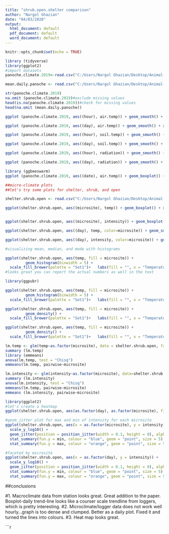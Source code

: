 ```yaml
---
title: "shrub.open.shelter comparison"
author: "Nargol Ghazian"
date: "04/03/2020"
output:
  html_document: default
  pdf_document: default
  word_document: default
---
```


```r
knitr::opts_chunk$set(echo = TRUE)
```

```r
library (tidyverse)
library(ggplot2)
#import datasets
panoche.climate.2019<-read.csv("C:/Users/Nargol Ghazian/Desktop/Animal-Behaviour-and-Climate-project/CH3/panoche_climate_hourly 2019.csv")

mean.daily.panoche <- read.csv("C:/Users/Nargol Ghazian/Desktop/Animal-Behaviour-and-Climate-project/CH3/weather station climate.csv")

str(panoche.climate.2019)
na.omit (panoche.climate.2019)#exclude missing values
head(is.na(panoche.climate.2019))#check for missing values
head(na.omit (mean.daily.panoche))
```


```r
ggplot (panoche.climate.2019, aes((hour), air.temp)) + geom_smooth() + xlab("Hour (0-24)") + ylab ("Temperature (°C)")+  theme_classic()+ theme(axis.text=element_text(size=12))+ theme(axis.text=element_text(size=12))#how air temperature changed during 24h period in 2019 during study period

ggplot (panoche.climate.2019, aes((day), air.temp)) + geom_smooth() + xlab("Day") + ylab ("Temperature (°C)")+  theme_classic()+ theme(axis.text=element_text(size=12))+ theme(axis.text=element_text(size=12))#air temp over number of days

ggplot (panoche.climate.2019, aes((hour), soil.temp)) + geom_smooth() + xlab("Hour (0-24)") + ylab ("Temperature (°C)")+  theme_classic()+ theme(axis.text=element_text(size=12))+ theme(axis.text=element_text(size=12))#how soil temperature changed during 24h period in 2019 during study period

ggplot (panoche.climate.2019, aes((day), soil.temp)) + geom_smooth() + xlab("Day") + ylab ("Temperature (°C)")+  theme_classic()+ theme(axis.text=element_text(size=12))+ theme(axis.text=element_text(size=12))#how soil temperature changed during 24h period in 2019 during study period

ggplot (panoche.climate.2019, aes((hour), radiation)) + geom_smooth() + xlab("Hour (0-24)") + ylab ("Solar Radiation (W/m²)")+  theme_classic()+ theme(axis.text=element_text(size=12))+ theme(axis.text=element_text(size=12))#how solar radiation changed during 24h period in 2019 during study period

ggplot (panoche.climate.2019, aes((day), radiation)) + geom_smooth() + xlab("Day") + ylab ("Solar Radiation (W/m²)")+  theme_classic()+ theme(axis.text=element_text(size=12))+ theme(axis.text=element_text(size=12))

library (ggbeeswarm)
ggplot (panoche.climate.2019, aes((date), air.temp)) + geom_boxplot() + xlab("Date") + ylab ("Temperature (°C)")+ geom_quasirandom(alpha=0.05)+ theme_classic()+ theme(axis.text=element_text(size=12))+ theme(axis.text=element_text(size=12))+ theme(axis.text.x = element_text(angle = 90))+ geom_smooth(se=FALSE, color="black", aes(group=1))#daily air temperature averages


```

```r
##micro-climate plots
##let's try some plots for shelter, shrub, and open

shelter.shrub.open <- read.csv("C:/Users/Nargol Ghazian/Desktop/Animal-Behaviour-and-Climate-project/CH3/shelter_open_shrub.csv")#import dataset

ggplot(shelter.shrub.open, aes((microsite), temp)) + geom_boxplot() + xlab("Microsite") + ylab ("Temperature (°F)")+ theme_classic()+ theme(axis.text=element_text(size=12))+theme(axis.text.x = element_text(angle = 90))#not bad


ggplot(shelter.shrub.open, aes((microsite), intensity)) + geom_boxplot() + xlab("Microsite") + ylab ("Solar Radiation (lum/ft²)")+ theme_classic()+ theme(axis.text=element_text(size=12))+theme(axis.text.x = element_text(angle = 90))

ggplot(shelter.shrub.open, aes((day), temp, color=microsite)) + geom_smooth() + xlab("Day") + ylab ("Temperature (°F)")+ theme_classic()+ theme(axis.text=element_text(size=12))

ggplot(shelter.shrub.open, aes((day), intensity, color=microsite)) + geom_smooth() + xlab("Day") + ylab ("Solar Radiation (lum/ft²)")+ theme_classic()+ theme(axis.text=element_text(size=12))

#visualizing mean, median, and mode with histograms

ggplot(shelter.shrub.open, aes(temp, fill = microsite)) +
         geom_histogram(binwidth = 5) +
  scale_fill_brewer(palette = "Set1")+   labs(fill = "", x = "Temperature (°F)", y = "Frequency")+theme_classic()+ theme(axis.text=element_text(size=12))
#looks great you can report the actual numbers as well in the text

library(ggpubr)

ggplot(shelter.shrub.open, aes(temp, fill = microsite)) +
         geom_histogram(binwidth = 5) +
  scale_fill_brewer(palette = "Set1")+   labs(fill = "", x = "Temperature (°F)", y = "Frequency")+theme_classic()+ theme(axis.text=element_text(size=12))+ stat_central_tendency(aes(color = microsite), type = "mean", color="green", linetype = 2)+ stat_central_tendency(type = "median", color = "blue", linetype = 2)+ facet_grid(~microsite)+theme(legend.position = "none")

ggplot(shelter.shrub.open, aes(temp, fill = microsite)) +
         geom_density() +
  scale_fill_brewer(palette = "Set1")+   labs(fill = "", x = "Temperature (°F)", y = "Frequency")+theme_classic()+ theme(axis.text=element_text(size=12))

ggplot(shelter.shrub.open, aes(temp, fill = microsite)) +
         geom_density() +
  scale_fill_brewer(palette = "Set1")+   labs(fill = "", x = "Temperature (°F)", y = "Frequency")+theme_classic()+ theme(axis.text=element_text(size=12))+ stat_central_tendency(aes(color = microsite), type = "mean", color="green", linetype = 2)+ stat_central_tendency(type = "median", color = "blue", linetype = 2)+ facet_grid(~microsite)+theme(legend.position = "none")


```

```r
lm.temp <- glm(temp~as.factor(microsite), data = shelter.shrub.open, family="gaussian")
summary (lm.temp)
library (emmeans)
anova(lm.temp, test = "Chisq")
emmeans(lm.temp, pairwise~microsite)

lm.intensity <- glm(intensity~as.factor(microsite), data=shelter.shrub.open, family = "quasipoisson")
summary (lm.intensity)
anova(lm.intensity, test = "Chisq")
emmeans(lm.temp, pairwise~microsite)
emmeans (lm.intensity, pairwise~microsite)

```


```r
library(ggplot2)
#let's create a heatmap
ggplot(shelter.shrub.open, aes(as.factor(day), as.factor(microsite), fill=temp))+ geom_tile()+ xlab("Day") + ylab ("Microsite")+theme(axis.text.x = element_text(angle = 90))+ scale_fill_distiller (palette='OrRd')+ theme_classic()+ labs(fill = "Temperature (°F)")

#geom_jitter plot for max and min of intensity for each microsite
ggplot(shelter.shrub.open, aes(x = as.factor(microsite), y = intensity)) +
  scale_y_log10() +
  geom_jitter(position = position_jitter(width = 0.1, height = 0), alpha = 1/4) +
  stat_summary(fun.y = min, colour = "blue", geom = "point", size = 5) +
  stat_summary(fun.y = max, colour = "orange", geom = "point", size = 5)+ xlab("")+ ylab("Solar Radiation (lum/ft²)")+theme_classic()

#faceted by microsite
ggplot(shelter.shrub.open, aes(x = as.factor(day), y = intensity)) +
  scale_y_log10() +
  geom_jitter(position = position_jitter(width = 0.1, height = 0), alpha = 1/4) +
  stat_summary(fun.y = min, colour = "blue", geom = "point", size = 5) +
  stat_summary(fun.y = max, colour = "orange", geom = "point", size = 5)+ xlab("")+ ylab("Solar Radiation (lum/ft²)")+theme_classic()+ facet_wrap(~microsite)

```


##conclusions


#1. Macroclimate data from station looks great. Great addition to the paper. Boxplot-daily trend-line looks like a courser scale trendline from loggers, which is pretty interesting.
#2. Microclimate/logger data does not work well hourly...graph is too dense and clumped. Better as a daily plot. Fixed it and turned the lines into colours.
#3. Heat map looks great.


```r
